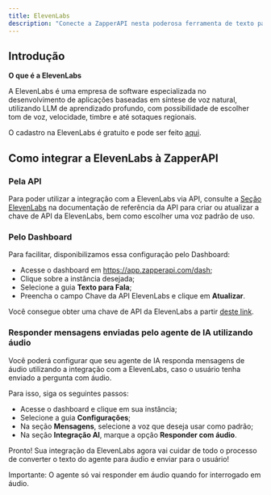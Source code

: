 ```yaml
---
title: ElevenLabs
description: "Conecte a ZapperAPI nesta poderosa ferramenta de texto para fala e dê um toque diferenciado nos seus atendimentos."
---
```

## Introdução

**O que é a ElevenLabs**

A ElevenLabs é uma empresa de software especializada no desenvolvimento de aplicações
baseadas em síntese de voz natural, utilizando LLM de aprendizado profundo, com
possibilidade de escolher tom de voz, velocidade, timbre e até sotaques regionais.

O cadastro na ElevenLabs é gratuito e pode ser feito <a href="https://elevenlabs.io">aqui</a>.


## Como integrar a ElevenLabs à ZapperAPI

### Pela API

Para poder utilizar a integração com a ElevenLabs via API, consulte a 
<a href="/api-reference/elevenlabs">Seção ElevenLabs</a> na 
documentação de referência da API para criar ou atualizar a chave de API da ElevenLabs,
bem como escolher uma voz padrão de uso.

### Pelo Dashboard

Para facilitar, disponibilizamos essa configuração pelo Dashboard:

- Acesse o dashboard em https://app.zapperapi.com/dash;
- Clique sobre a instância desejada;
- Selecione a guia **Texto para Fala**;
- Preencha o campo Chave da API ElevenLabs e clique em **Atualizar**.

Você consegue obter uma chave de API da ElevenLabs a partir <a href="https://elevenlabs.io/app/settings/api-keys" target="_blank">deste link</a>.

### Responder mensagens enviadas pelo agente de IA utilizando áudio

Você poderá configurar que seu agente de IA responda mensagens de áudio utilizando
a integração com a ElevenLabs, caso o usuário tenha enviado a pergunta com áudio.

Para isso, siga os seguintes passos:

- Acesse o dashboard e clique em sua instância;
- Selecione a guia **Configurações**;
- Na seção **Mensagens**, selecione a voz que deseja usar como padrão;
- Na seção **Integração AI**, marque a opção **Responder com áudio**.

Pronto! Sua integração da ElevenLabs agora vai cuidar de todo o processo de 
converter o texto do agente para áudio e enviar para o usuário!

Importante: O agente só vai responder em áudio quando for interrogado em áudio.
